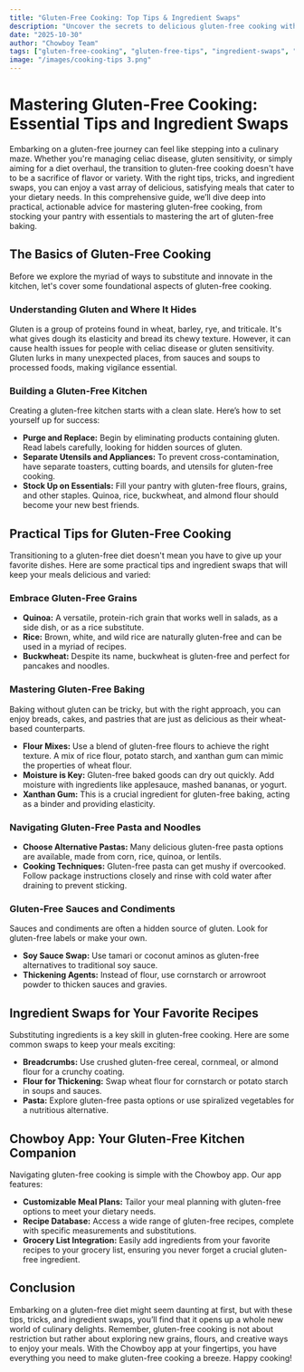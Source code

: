 ```yaml
---
title: "Gluten-Free Cooking: Top Tips & Ingredient Swaps"
description: "Uncover the secrets to delicious gluten-free cooking with our essential tips and smart ingredient swaps. Perfect for all dietary needs."
date: "2025-10-30"
author: "Chowboy Team"
tags: ["gluten-free-cooking", "gluten-free-tips", "ingredient-swaps", "celiac-friendly-meals"]
image: "/images/cooking-tips 3.png"
---
```


# Mastering Gluten-Free Cooking: Essential Tips and Ingredient Swaps

Embarking on a gluten-free journey can feel like stepping into a culinary maze. Whether you're managing celiac disease, gluten sensitivity, or simply aiming for a diet overhaul, the transition to gluten-free cooking doesn't have to be a sacrifice of flavor or variety. With the right tips, tricks, and ingredient swaps, you can enjoy a vast array of delicious, satisfying meals that cater to your dietary needs. In this comprehensive guide, we’ll dive deep into practical, actionable advice for mastering gluten-free cooking, from stocking your pantry with essentials to mastering the art of gluten-free baking.

## The Basics of Gluten-Free Cooking

Before we explore the myriad of ways to substitute and innovate in the kitchen, let's cover some foundational aspects of gluten-free cooking.

### Understanding Gluten and Where It Hides

Gluten is a group of proteins found in wheat, barley, rye, and triticale. It's what gives dough its elasticity and bread its chewy texture. However, it can cause health issues for people with celiac disease or gluten sensitivity. Gluten lurks in many unexpected places, from sauces and soups to processed foods, making vigilance essential.

### Building a Gluten-Free Kitchen

Creating a gluten-free kitchen starts with a clean slate. Here’s how to set yourself up for success:

- **Purge and Replace:** Begin by eliminating products containing gluten. Read labels carefully, looking for hidden sources of gluten.
- **Separate Utensils and Appliances:** To prevent cross-contamination, have separate toasters, cutting boards, and utensils for gluten-free cooking.
- **Stock Up on Essentials:** Fill your pantry with gluten-free flours, grains, and other staples. Quinoa, rice, buckwheat, and almond flour should become your new best friends.

## Practical Tips for Gluten-Free Cooking

Transitioning to a gluten-free diet doesn't mean you have to give up your favorite dishes. Here are some practical tips and ingredient swaps that will keep your meals delicious and varied:

### Embrace Gluten-Free Grains

- **Quinoa:** A versatile, protein-rich grain that works well in salads, as a side dish, or as a rice substitute.
- **Rice:** Brown, white, and wild rice are naturally gluten-free and can be used in a myriad of recipes.
- **Buckwheat:** Despite its name, buckwheat is gluten-free and perfect for pancakes and noodles.

### Mastering Gluten-Free Baking

Baking without gluten can be tricky, but with the right approach, you can enjoy breads, cakes, and pastries that are just as delicious as their wheat-based counterparts.

- **Flour Mixes:** Use a blend of gluten-free flours to achieve the right texture. A mix of rice flour, potato starch, and xanthan gum can mimic the properties of wheat flour.
- **Moisture is Key:** Gluten-free baked goods can dry out quickly. Add moisture with ingredients like applesauce, mashed bananas, or yogurt.
- **Xanthan Gum:** This is a crucial ingredient for gluten-free baking, acting as a binder and providing elasticity.

### Navigating Gluten-Free Pasta and Noodles

- **Choose Alternative Pastas:** Many delicious gluten-free pasta options are available, made from corn, rice, quinoa, or lentils.
- **Cooking Techniques:** Gluten-free pasta can get mushy if overcooked. Follow package instructions closely and rinse with cold water after draining to prevent sticking.

### Gluten-Free Sauces and Condiments

Sauces and condiments are often a hidden source of gluten. Look for gluten-free labels or make your own.

- **Soy Sauce Swap:** Use tamari or coconut aminos as gluten-free alternatives to traditional soy sauce.
- **Thickening Agents:** Instead of flour, use cornstarch or arrowroot powder to thicken sauces and gravies.

## Ingredient Swaps for Your Favorite Recipes

Substituting ingredients is a key skill in gluten-free cooking. Here are some common swaps to keep your meals exciting:

- **Breadcrumbs:** Use crushed gluten-free cereal, cornmeal, or almond flour for a crunchy coating.
- **Flour for Thickening:** Swap wheat flour for cornstarch or potato starch in soups and sauces.
- **Pasta:** Explore gluten-free pasta options or use spiralized vegetables for a nutritious alternative.

## Chowboy App: Your Gluten-Free Kitchen Companion

Navigating gluten-free cooking is simple with the Chowboy app. Our app features:

- **Customizable Meal Plans:** Tailor your meal planning with gluten-free options to meet your dietary needs.
- **Recipe Database:** Access a wide range of gluten-free recipes, complete with specific measurements and substitutions.
- **Grocery List Integration:** Easily add ingredients from your favorite recipes to your grocery list, ensuring you never forget a crucial gluten-free ingredient.

## Conclusion

Embarking on a gluten-free diet might seem daunting at first, but with these tips, tricks, and ingredient swaps, you’ll find that it opens up a whole new world of culinary delights. Remember, gluten-free cooking is not about restriction but rather about exploring new grains, flours, and creative ways to enjoy your meals. With the Chowboy app at your fingertips, you have everything you need to make gluten-free cooking a breeze. Happy cooking!